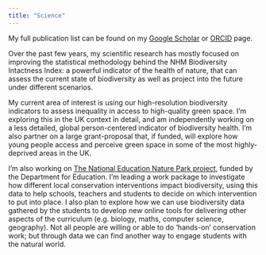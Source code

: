 ```yaml
---
title: "Science"
---
```


My full publication list can be found on my [Google Scholar](https://goo.gl/PgXiLf) or [ORCID](https://orcid.org/0000-0002-5345-4917) page.

Over the past few years, my scientific research has mostly focused on improving the statistical methodology behind the NHM Biodiversity Intactness Index: a powerful indicator of the health of nature, that can assess the current state of biodiversity as well as project into the future under different scenarios.

My current area of interest is using our high-resolution biodiversity indicators to assess inequality in access to high-quality green space. I'm exploring this in the UK context in detail, and am independently working on a less detailed, global person-centered indicator of biodiversity health. I'm also partner on a large grant-proposal that, if funded, will explore how young people access and perceive green space in some of the most highly-deprived areas in the UK.

I'm also working on [The National Education Nature Park project](https://www.educationnaturepark.org.uk), funded by the Department for Education. I'm leading a work package to investigate how different local conservation interventions impact biodiversity, using this data to help schools, teachers and students to decide on which intervention to put into place. I also plan to explore how we can use biodiversity data gathered by the students to develop new online tools for delivering other aspects of the curriculum (e.g. biology, maths, computer science, geography). Not all people are willing or able to do 'hands-on' conservation work; but through data we can find another way to engage students with the natural world.
